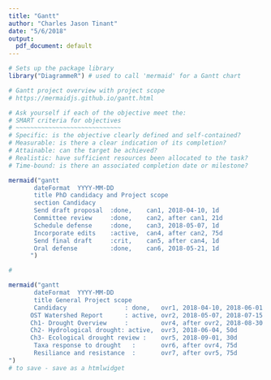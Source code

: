 ```yaml
---
title: "Gantt"
author: "Charles Jason Tinant"
date: "5/6/2018"
output:
  pdf_document: default
---
```


```r
# Sets up the package library
library("DiagrammeR") # used to call 'mermaid' for a Gantt chart
```

<!--
## 2. IBI Metrics - Chapter 2
### 2.1.0 NMS ordination
2.1.1 clean macro data  
2.1.1 NMS ordination

### 2.2.0 PERMANOVA
 
### 2.3.0 Outreach & Disseminate results

### 2.4.0 Collect macros with OST**
2.4.1 Write results
2.4.2 OST dissemination
2.4.3 Identify journal

## 3.0 Chapter 3 - Drought Indicators
3.1.0 ISA analysis 
3.2.0 IBI metrics 
3.3.0 Outreach & Disseminate results
3.4.0 Update OST WPP

**3.2.0 Write results**

**3.3.0 SDSMT dissemination**

**3.4.0 Identify journal**

## 0. Preproposal tasks 
### 0.1.0  Outline Proposal 
### 0.2.0 Document ThesisDown
0.2.1 Read/summarize manual
0.2.2 Pull request in GITHUB 



### 1.9.0 Disseminate results
1.9.1 Write results
1.9.2 NSF dissemination
1.9.3 Identify journal

## 2. IBI Metrics - Chapter 2
### 2.1.0 NMS ordination
2.1.1 clean macro data  
2.1.1 NMS ordination

### 2.2.0 PERMANOVA
 
### 2.3.0 Outreach & Disseminate results

### 2.4.0 Collect macros with OST**
2.4.1 Write results
2.4.2 OST dissemination
2.4.3 Identify journal

## 3.0 Chapter 3 - Drought Indicators
3.1.0 ISA analysis 
3.2.0 IBI metrics 
3.3.0 Outreach & Disseminate results
3.4.0 Update OST WPP

**3.2.0 Write results**

**3.3.0 SDSMT dissemination**

**3.4.0 Identify journal**
-->

```r
# Gantt project overview with project scope
# https://mermaidjs.github.io/gantt.html

# Ask yourself if each of the objective meet the: 
# SMART criteria for objectives
# ~~~~~~~~~~~~~~~~~~~~~~~~~~~~~
# Specific: is the objective clearly defined and self-contained?
# Measurable: is there a clear indication of its completion?
# Attainable: can the target be achieved?
# Realistic: have sufficient resources been allocated to the task?
# Time-bound: is there an associated completion date or milestone?

mermaid("gantt
       dateFormat  YYYY-MM-DD
       title PhD candidacy and Project scope
       section Candidacy
       Send draft proposal  :done,    can1, 2018-04-10, 1d
       Committee review     :done,    can2, after can1, 21d
       Schedule defense     :done,    can3, 2018-05-07, 1d
       Incorporate edits    :active,  can4, after can2, 75d
       Send final draft     :crit,    can5, after can4, 1d
       Oral defense         :done,    can6, 2018-05-21, 1d
      ")
```

```r
# 

mermaid("gantt
       dateFormat  YYYY-MM-DD
       title General Project scope
       Candidacy                : done,   ovr1, 2018-04-10, 2018-06-01
      OST Watershed Report      : active, ovr2, 2018-05-07, 2018-07-15
      Ch1- Drought Overview     :         ovr4, after ovr2, 2018-08-30
      Ch2- Hydrological drought: active,  ovr3, 2018-06-04, 50d
      Ch3- Ecological drought review :    ovr5, 2018-09-01, 30d
       Taxa response to drought   :       ovr6, after ovr4, 75d
       Resiliance and resistance  :       ovr7, after ovr5, 75d
") 
# to save - save as a htmlwidget
```


